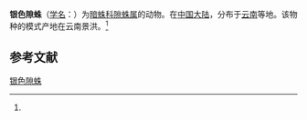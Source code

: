 {{Speciesbox
| name = 银色隙蛛
| status = 
| status_system = 
| image = 
| genus = Coelotes
| species = argenteus
| authority = (Wang et al, 1990)<ref name='id14058'>{{cite web| url =http://www.bioinfo.cn/db05/BjdwSpecies.php?action=view&id=14058| title =银色隙蛛| work =《中国动物物种编目数据库》| publisher =中国科学院微生物研究所| author =中国科学院动物研究所| accessdate =2009-04-28| deadurl =yes| archiveurl =https://web.archive.org/web/20160305012951/http://www.bioinfo.cn/db05/BjdwSpecies.php?action=view&id=14058| archivedate =2016-03-05}}</ref>
}}

'''银色隙蛛'''（[[学名|学名]]：{{lang|la|''Coelotes argenteus''}}）为[[暗蛛科|暗蛛科]][[隙蛛属|隙蛛属]]的动物。在[[中国大陆|中国大陆]]，分布于[[云南|云南]]等地。该物种的模式产地在云南景洪。<ref name='id14058'/>

== 参考文献 ==
{{reflist}}

{{Wikispecies|Coelotes argenteus}}

[[Category:隙蛛属|银色隙蛛]]


{{蜘蛛小作品}}